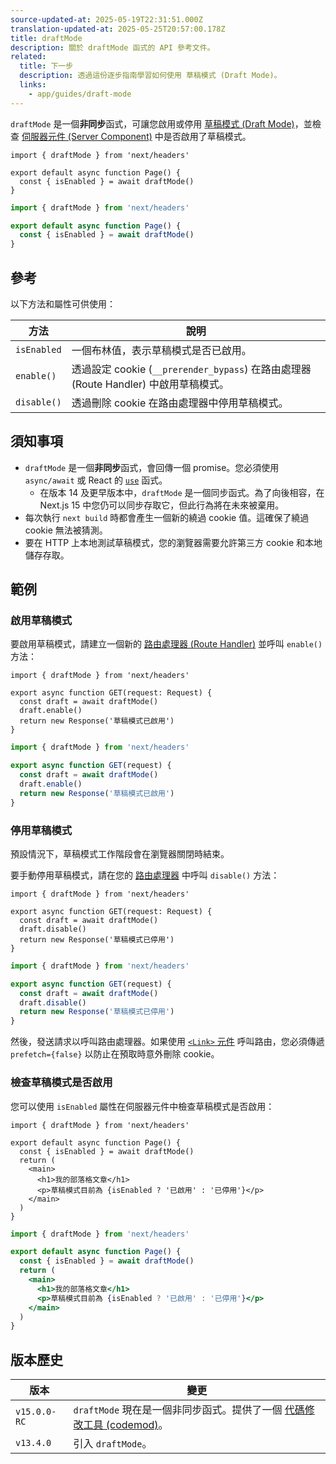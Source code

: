 ```yaml
---
source-updated-at: 2025-05-19T22:31:51.000Z
translation-updated-at: 2025-05-25T20:57:00.178Z
title: draftMode
description: 關於 draftMode 函式的 API 參考文件。
related:
  title: 下一步
  description: 透過這份逐步指南學習如何使用 草稿模式 (Draft Mode)。
  links:
    - app/guides/draft-mode
---
```


`draftMode` 是一個**非同步**函式，可讓您啟用或停用 [草稿模式 (Draft Mode)](/docs/app/guides/draft-mode)，並檢查 [伺服器元件 (Server Component)](/docs/app/getting-started/server-and-client-components) 中是否啟用了草稿模式。

```tsx filename="app/page.ts" switcher
import { draftMode } from 'next/headers'

export default async function Page() {
  const { isEnabled } = await draftMode()
}
```

```jsx filename="app/page.js" switcher
import { draftMode } from 'next/headers'

export default async function Page() {
  const { isEnabled } = await draftMode()
}
```

## 參考

以下方法和屬性可供使用：

| 方法         | 說明                                                                       |
| ----------- | --------------------------------------------------------------------------------- |
| `isEnabled` | 一個布林值，表示草稿模式是否已啟用。                          |
| `enable()`  | 透過設定 cookie (`__prerender_bypass`) 在路由處理器 (Route Handler) 中啟用草稿模式。 |
| `disable()` | 透過刪除 cookie 在路由處理器中停用草稿模式。                      |

## 須知事項

- `draftMode` 是一個**非同步**函式，會回傳一個 promise。您必須使用 `async/await` 或 React 的 [`use`](https://react.dev/reference/react/use) 函式。
  - 在版本 14 及更早版本中，`draftMode` 是一個同步函式。為了向後相容，在 Next.js 15 中您仍可以同步存取它，但此行為將在未來被棄用。
- 每次執行 `next build` 時都會產生一個新的繞過 cookie 值。這確保了繞過 cookie 無法被猜測。
- 要在 HTTP 上本地測試草稿模式，您的瀏覽器需要允許第三方 cookie 和本地儲存存取。

## 範例

### 啟用草稿模式

要啟用草稿模式，請建立一個新的 [路由處理器 (Route Handler)](/docs/app/building-your-application/routing/route-handlers) 並呼叫 `enable()` 方法：

```tsx filename="app/draft/route.ts" switcher
import { draftMode } from 'next/headers'

export async function GET(request: Request) {
  const draft = await draftMode()
  draft.enable()
  return new Response('草稿模式已啟用')
}
```

```js filename="app/draft/route.js" switcher
import { draftMode } from 'next/headers'

export async function GET(request) {
  const draft = await draftMode()
  draft.enable()
  return new Response('草稿模式已啟用')
}
```

### 停用草稿模式

預設情況下，草稿模式工作階段會在瀏覽器關閉時結束。

要手動停用草稿模式，請在您的 [路由處理器](/docs/app/building-your-application/routing/route-handlers) 中呼叫 `disable()` 方法：

```tsx filename="app/draft/route.ts" switcher
import { draftMode } from 'next/headers'

export async function GET(request: Request) {
  const draft = await draftMode()
  draft.disable()
  return new Response('草稿模式已停用')
}
```

```js filename="app/draft/route.js" switcher
import { draftMode } from 'next/headers'

export async function GET(request) {
  const draft = await draftMode()
  draft.disable()
  return new Response('草稿模式已停用')
}
```

然後，發送請求以呼叫路由處理器。如果使用 [`<Link>` 元件](/docs/app/api-reference/components/link) 呼叫路由，您必須傳遞 `prefetch={false}` 以防止在預取時意外刪除 cookie。

### 檢查草稿模式是否啟用

您可以使用 `isEnabled` 屬性在伺服器元件中檢查草稿模式是否啟用：

```tsx filename="app/page.ts" switcher
import { draftMode } from 'next/headers'

export default async function Page() {
  const { isEnabled } = await draftMode()
  return (
    <main>
      <h1>我的部落格文章</h1>
      <p>草稿模式目前為 {isEnabled ? '已啟用' : '已停用'}</p>
    </main>
  )
}
```

```jsx filename="app/page.js" switcher
import { draftMode } from 'next/headers'

export default async function Page() {
  const { isEnabled } = await draftMode()
  return (
    <main>
      <h1>我的部落格文章</h1>
      <p>草稿模式目前為 {isEnabled ? '已啟用' : '已停用'}</p>
    </main>
  )
}
```

## 版本歷史

| 版本           | 變更                                                                                                  |
| ------------ | -------------------------------------------------------------------------------------------------------- |
| `v15.0.0-RC` | `draftMode` 現在是一個非同步函式。提供了一個 [代碼修改工具 (codemod)](/docs/app/guides/upgrading/codemods#150)。 |
| `v13.4.0`    | 引入 `draftMode`。                                                                                  |